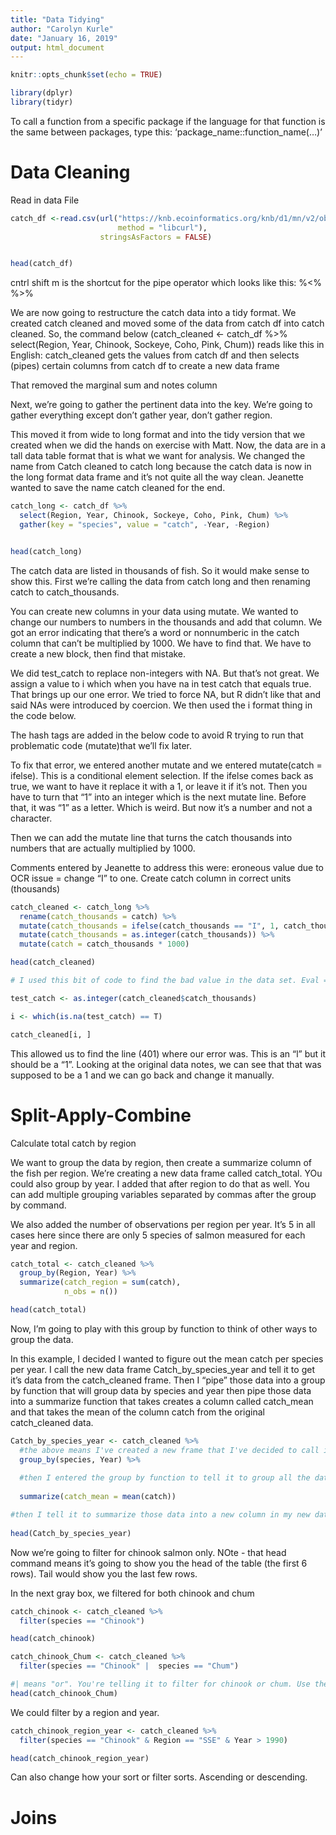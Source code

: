```yaml
---
title: "Data Tidying"
author: "Carolyn Kurle"
date: "January 16, 2019"
output: html_document
---
```


```r
knitr::opts_chunk$set(echo = TRUE)
```

```r
library(dplyr)
library(tidyr)
```

To call a function from a specific package if the language for that function is the same between packages, type this: 'package_name::function_name(...)'

# Data Cleaning

Read in data File
```r
catch_df <-read.csv(url("https://knb.ecoinformatics.org/knb/d1/mn/v2/object/df35b.302.1",
                        method = "libcurl"),
                    stringsAsFactors = FALSE)


head(catch_df)
```
cntrl shift m is the shortcut for the pipe operator which looks like this: %<%
%>% 

We are now going to restructure the catch data into a tidy format. We created catch cleaned and moved some of the data from catch df into catch cleaned. So, the command below (catch_cleaned <- catch_df %>% 
  select(Region, Year, Chinook, Sockeye, Coho, Pink, Chum)) reads like this in English: catch_cleaned gets the values from catch df and then selects (pipes) certain columns from catch df to create a new data frame
  
  That removed the marginal sum and notes column

Next, we're going to gather the pertinent data into the key. We're going to gather everything except don't gather year, don't gather region.

This moved it from wide to long format and into the tidy version that we created when we did the hands on exercise with Matt. Now, the data are in a tall data table format that is what we want for analysis. We changed the name from Catch cleaned to catch long because the catch data is now in the long format data frame and it's not quite all the way clean. Jeanette wanted to save the name catch cleaned for the end.

```r

catch_long <- catch_df %>% 
  select(Region, Year, Chinook, Sockeye, Coho, Pink, Chum) %>% 
  gather(key = "species", value = "catch", -Year, -Region)


head(catch_long)
```


The catch data are listed in thousands of fish. So it would make sense to show this. 
First we're calling the data from catch long and then renaming catch to catch_thousands.

You can create new columns in your data using mutate. We wanted to change our numbers to numbers in the thousands and add that column. We got an error indicating that there's a word or nonnumberic in the catch column that can't be multiplied by 1000. We have to find that. We have to create a new block, then find that mistake.

We did test_catch to replace non-integers with NA. But that's not great. We assign a value to i which when you have na in test catch that equals true. That brings up our one error. We tried to force NA, but R didn't like that and said NAs were introduced by coercion. We then used the i format thing in the code below.

The hash tags are added in the below code to avoid R trying to run that problematic code (mutate)that we'll fix later.

To fix that error, we entered another mutate and we entered mutate(catch = ifelse). This is a conditional element selection. If the ifelse comes back as true, we want to have it replace it with a 1, or leave it if it's not. Then you have to turn that "1" into an integer which is the next mutate line. Before that, it was "1" as a letter. Which is weird. But now it's a number and not a character.

Then we can add the mutate line that turns the catch thousands into numbers that are actually multiplied by 1000.

Comments entered by Jeanette to address this were: eroneous value due to OCR issue = change "I" to one. Create catch column in correct units (thousands)

```r
catch_cleaned <- catch_long %>% 
  rename(catch_thousands = catch) %>%
  mutate(catch_thousands = ifelse(catch_thousands == "I", 1, catch_thousands)) %>% 
  mutate(catch_thousands = as.integer(catch_thousands)) %>% 
  mutate(catch = catch_thousands * 1000)

head(catch_cleaned)
```
```r

# I used this bit of code to find the bad value in the data set. Eval = F means that it won't evaluate this statement every single time and it won't show my code every single time I run this. But it will stay here as something instructional for me.

test_catch <- as.integer(catch_cleaned$catch_thousands)

i <- which(is.na(test_catch) == T)

catch_cleaned[i, ]
```
This allowed us to find the line (401) where our error was. This is an "l" but it should be a "1". Looking at the original data notes, we can see that that was supposed to be a 1 and we can go back and change it manually.

# Split-Apply-Combine

Calculate total catch by region

We want to group the data by region, then create a summarize column of the fish per region. We're creating a new data frame called catch_total. YOu could also group by year. I added that after region to do that as well. You can add multiple grouping variables separated by commas after the group by command.

We also added the number of observations per region per year. It's 5 in all cases here since there are only 5 species of salmon measured for each year and region.

```r
catch_total <- catch_cleaned %>% 
  group_by(Region, Year) %>% 
  summarize(catch_region = sum(catch),
            n_obs = n())

head(catch_total)
```

Now, I'm going to play with this group by function to think of other ways to group the data.

In this example, I decided I wanted to figure out the mean catch per species per year. I call the new data frame Catch_by_species_year and tell it to get it's data from the catch_cleaned frame. Then I "pipe" those data into a group by function that will group data by species and year then pipe those data into a summarize function that takes creates a column called catch_mean and that takes the mean of the column catch from the original catch_cleaned data.

```r
Catch_by_species_year <- catch_cleaned %>% 
  #the above means I've created a new frame that I've decided to call it Catch_by_species_year and that that new frame will use data from catch cleaned. then I entered the pipe function symbols that will tell it to pipe that outcome into the next command#
  group_by(species, Year) %>%
  
  #then I entered the group by function to tell it to group all the data by species and year. Then I do the pipe function again.#
  
  summarize(catch_mean = mean(catch))

#then I tell it to summarize those data into a new column in my new data from and it's going to be catch_mean and it's going to use the catch data from catch_cleaned for calculating those means#
  
head(Catch_by_species_year)
```

Now we're going to filter for chinook salmon only. NOte - that head command means it's going to show you the head of the table (the first 6 rows). Tail would show you the last few rows.

In the next gray box, we filtered for both chinook and chum

```r
catch_chinook <- catch_cleaned %>% 
  filter(species == "Chinook")

head(catch_chinook)
```
```r
catch_chinook_Chum <- catch_cleaned %>% 
  filter(species == "Chinook" |  species == "Chum")

#| means "or". You're telling it to filter for chinook or chum. Use the & if you want it to filter by 2 things at the same time. 
head(catch_chinook_Chum)
```

We could filter by a region and year.

```r
catch_chinook_region_year <- catch_cleaned %>% 
  filter(species == "Chinook" & Region == "SSE" & Year > 1990)

head(catch_chinook_region_year)
```
 
 Can also change how your sort or filter sorts. Ascending or descending.


# Joins